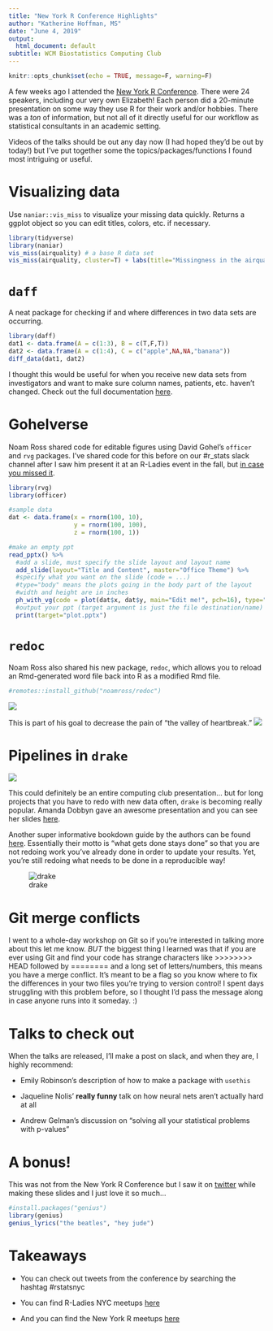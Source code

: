 ```yaml
---
title: "New York R Conference Highlights"
author: "Katherine Hoffman, MS"
date: "June 4, 2019"
output:
  html_document: default
subtitle: WCM Biostatistics Computing Club
---
```


```r
knitr::opts_chunk$set(echo = TRUE, message=F, warning=F)
```

A few weeks ago I attended the [New York R Conference](https://www.rstats.nyc/). There were 24 speakers, including our very own Elizabeth! Each person did a 20-minute presentation on some way they use R for their work and/or hobbies. There was a *ton* of information, but not all of it directly useful for our workflow as statistical consultants in an academic setting.

Videos of the talks should be out any day now (I had hoped they'd be out by today!) but I've put together some the topics/packages/functions I found most intriguing or useful.

# Visualizing data

Use `naniar::vis_miss` to visualize your missing data quickly. Returns a ggplot object so you can edit titles, colors, etc. if necessary. 

```r
library(tidyverse)
library(naniar)
vis_miss(airquality) # a base R data set
vis_miss(airquality, cluster=T) + labs(title="Missingness in the airquality data set")
```

# `daff`

A neat package for checking if and where differences in two data sets are occurring.

```r
library(daff)
dat1 <- data.frame(A = c(1:3), B = c(T,F,T))
dat2 <- data.frame(A = c(1:4), C = c("apple",NA,NA,"banana"))
diff_data(dat1, dat2)
```

I thought this would be useful for when you receive new data sets from investigators and want to make sure column names, patients, etc. haven't changed. Check out the full documentation [here](https://github.com/edwindj/daff).

# Gohelverse

Noam Ross shared code for editable figures using David Gohel's `officer` and `rvg` packages. I've shared code for this before on our #r_stats slack channel after I saw him present it at an R-Ladies event in the fall, but [in case you missed it](https://github.com/hoffmakl/reporting/blob/master/vg.R).

```r
library(rvg)
library(officer)

#sample data
dat <- data.frame(x = rnorm(100, 10),
                  y = rnorm(100, 100),
                  z = rnorm(100, 1))

#make an empty ppt
read_pptx() %>% 
  #add a slide, must specify the slide layout and layout name
  add_slide(layout="Title and Content", master="Office Theme") %>%
  #specify what you want on the slide (code = ...)
  #type="body" means the plots going in the body part of the layout
  #width and height are in inches
  ph_with_vg(code = plot(dat$x, dat$y, main="Edit me!", pch=16), type="body", width=6, height=4) %>%
  #output your ppt (target argument is just the file destination/name)
  print(target="plot.pptx")
```

# `redoc`

Noam Ross also shared his new package, `redoc`, which allows you to reload an Rmd-generated word file back into R as a modified Rmd file.

```r
#remotes::install_github("noamross/redoc")
```

![](redoc.png)


This is part of his goal to decrease the pain of "the valley of heartbreak." ![](valleyofheartbreak.jpg)


# Pipelines in `drake`

![](drake.jpg)

This could definitely be an entire computing club presentation... but for long projects that you have to redo with new data often, `drake` is becoming really popular. Amanda Dobbyn gave an awesome presentation and you can see her slides [here](https://aedobbyn.github.io/nyr-2019/#1).

Another super informative bookdown guide by the authors can be found [here](https://ropenscilabs.github.io/drake-manual/).
Essentially their motto is "what gets done stays done" so that you are not redoing work you've already done in order to update your results. Yet, you're still redoing what needs to be done in a reproducible way!

![drake](drake_pipeline.png)

# Git merge conflicts

I went to a whole-day workshop on Git so if you're interested in talking more about this let me know. *BUT* the biggest thing I learned was that if you are ever using Git and find your code has strange characters like >>>>>>>> HEAD followed by ======== and a long set of letters/numbers, this means you have a merge conflict. It's meant to be a flag so you know where to fix the differences in your two files you're trying to version control! I spent days struggling with this problem before, so I thought I'd pass the message along in case anyone runs into it someday. :)

# Talks to check out

When the talks are released, I'll make a post on slack, and when they are, I highly recommend:

- Emily Robinson's description of how to make a package with `usethis`

- Jaqueline Nolis' **really funny** talk on how neural nets aren't actually hard at all

- Andrew Gelman's discussion on "solving all your statistical problems with p-values"

# A bonus!

This was not from the New York R Conference but I saw it on [twitter](https://twitter.com/OppenheimerEvan/status/1132092898760114184) while making these slides and I just love it so much...

```r
#install.packages("genius")
library(genius)
genius_lyrics("the beatles", "hey jude")
```

# Takeaways

- You can check out tweets from the conference by searching the hashtag #rstatsnyc

- You can find R-Ladies NYC meetups [here](https://www.meetup.com/rladies-newyork/)

- And you can find the New York R meetups [here](https://www.meetup.com/nyhackr/)

